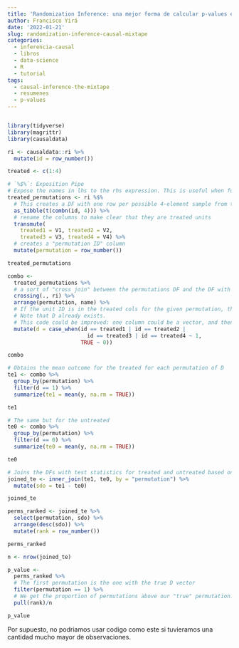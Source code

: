```yaml
---
title: 'Randomization Inference: una mejor forma de calcular p-values en experimentos'
author: Francisco Yirá
date: '2022-01-21'
slug: randomization-inference-causal-mixtape
categories:
  - inferencia-causal
  - libros
  - data-science
  - R
  - tutorial
tags:
  - causal-inference-the-mixtape
  - resumenes
  - p-values
---
```


```r

```

```r
library(tidyverse)
library(magrittr)
library(causaldata)
```


```r
ri <- causaldata::ri %>% 
  mutate(id = row_number())

treated <- c(1:4)

# `%$%`: Exposition Pipe
# Expose the names in lhs to the rhs expression. This is useful when functions do not have a built-in data argument.
treated_permutations <- ri %$% 
  # This creates a DF with one row per possible 4-element sample from the 8 original units 
  as_tibble(t(combn(id, 4))) %>%
  # rename the columns to make clear that they are treated units
  transmute(
    treated1 = V1, treated2 = V2,
    treated3 = V3, treated4 = V4) %>%
  # creates a "permutation ID" column 
  mutate(permutation = row_number())

treated_permutations
```


```r
combo <- 
  treated_permutations %>% 
  # a sort of "cross join" between the permutations DF and the DF with units
  crossing(., ri) %>%
  arrange(permutation, name) %>% 
  # If the unit ID is in the treated cols for the given permutation, then D = 1, else D = 0
  # Note that D already exists.
  # This code could be improved: one column could be a vector, and then the comparison should be `id %in% in treateds_col`
  mutate(d = case_when(id == treated1 | id == treated2 |
                         id == treated3 | id == treated4 ~ 1,
                       TRUE ~ 0))

combo
```


```r
# Obtains the mean outcome for the treated for each permutation of D
te1 <- combo %>%
  group_by(permutation) %>%
  filter(d == 1) %>% 
  summarize(te1 = mean(y, na.rm = TRUE))

te1
```


```r
# The same but for the untreated
te0 <- combo %>%
  group_by(permutation) %>%
  filter(d == 0) %>% 
  summarize(te0 = mean(y, na.rm = TRUE))

te0
```


```r
# Joins the DFs with test statistics for treated and untreated based on the permutation ID
joined_te <- inner_join(te1, te0, by = "permutation") %>% 
  mutate(sdo = te1 - te0)

joined_te
```

```r
perms_ranked <- joined_te %>%
  select(permutation, sdo) %>% 
  arrange(desc(sdo)) %>% 
  mutate(rank = row_number())

perms_ranked
```

```r
n <- nrow(joined_te)

p_value <- 
  perms_ranked %>% 
  # The first permutation is the one with the true D vector
  filter(permutation == 1) %>%
  # We get the proportion of permutations above our "true" permutation. That will be our p-value
  pull(rank)/n

p_value
```

Por supuesto, no podriamos usar codigo como este si tuvieramos una cantidad mucho mayor de observaciones.
